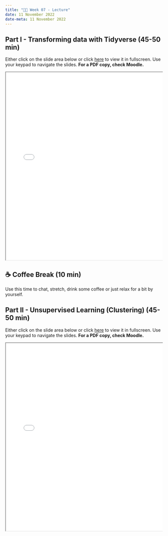 ---
title: "👨‍🏫 Week 07 - Lecture"
date: 11 November 2022
date-meta: 11 November 2022
---

## Part I - Transforming data with Tidyverse (45-50 min)


Either click on the slide area below or click [here](/slides/week07_slides_part1.qmd) to view it in fullscreen.
Use your keypad to navigate the slides. **For a PDF copy, check Moodle.**

<div class="container" style="position: relative;overflow: hidden;width: 100%;min-height:600px;">
<iframe src="/slides/week07_slides_part1.html" style="position=absolute;top: 0;left: 0;bottom: 0;right: 0;width: 100%;min-height:600px;"></iframe>
</div>

## ☕ Coffee Break  (10 min)

Use this time to chat, stretch, drink some coffee or just relax for a bit by yourself.

## Part II - Unsupervised Learning (Clustering) (45-50 min)

Either click on the slide area below or click [here](/slides/week07_slides_part2.qmd) to view it in fullscreen.
Use your keypad to navigate the slides. **For a PDF copy, check Moodle.**

<div class="container" style="position: relative;overflow: hidden;width: 100%;min-height:600px;">
<iframe src="/slides/week07_slides_part2.html" style="position=absolute;top: 0;left: 0;bottom: 0;right: 0;width: 100%;min-height:600px;"></iframe>
</div>
